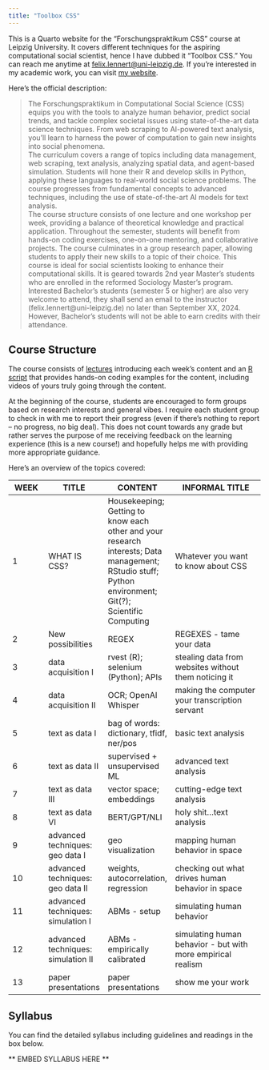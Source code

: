 ```yaml
---
title: "Toolbox CSS"
---
```


This is a Quarto website for the "Forschungspraktikum CSS" course at Leipzig University. It covers different techniques for the aspiring computational social scientist, hence I have dubbed it "Toolbox CSS." You can reach me anytime at [felix.lennert@uni-leipzig.de](mailto:felix.lennert@uni-leipzig.de). If you're interested in my academic work, you can visit [my website](felix-lennert.netlify.app). 

Here's the official description:

> The Forschungspraktikum in Computational Social Science (CSS) equips you with the tools to analyze human behavior, predict social trends, and tackle complex societal issues using state-of-the-art data science techniques. From web scraping to AI-powered text analysis, you'll learn to harness the power of computation to gain new insights into social phenomena.  
The curriculum covers a range of topics including data management, web scraping, text analysis, analyzing spatial data, and agent-based simulation. Students will hone their R and develop skills in Python, applying these languages to real-world social science problems. The course progresses from fundamental concepts to advanced techniques, including the use of state-of-the-art AI models for text analysis.  
The course structure consists of one lecture and one workshop per week, providing a balance of theoretical knowledge and practical application. Throughout the semester, students will benefit from hands-on coding exercises, one-on-one mentoring, and collaborative projects. The course culminates in a group research paper, allowing students to apply their new skills to a topic of their choice. This course is ideal for social scientists looking to enhance their computational skills. It is geared towards 2nd year Master’s students who are enrolled in the reformed Sociology Master’s program. Interested Bachelor’s students (semester 5 or higher) are also very welcome to attend, they shall send an email to the instructor (felix.lennert@uni-leipzig.de) no later than September XX, 2024. However, Bachelor’s students will not be able to earn credits with their attendance. 

## Course Structure

The course consists of [lectures](lectures.qmd) introducing each week's content and an [R script](script.qmd) that provides hands-on coding examples for the content, including videos of yours truly going through the content. 

At the beginning of the course, students are encouraged to form groups based on research interests and general vibes. I require each student group to check in with me to report their progress (even if there's nothing to report -- no progress, no big deal). This does not count towards any grade but rather serves the purpose of me receiving feedback on the learning experience (this is a new course!) and hopefully helps me with providing more appropriate guidance.

Here's an overview of the topics covered:

| WEEK | TITLE | CONTENT | INFORMAL TITLE |
|------|-------|---------|----------------|
| 1 | WHAT IS CSS? | Housekeeping; Getting to know each other and your research interests; Data management; RStudio stuff; Python environment; Git(?); Scientific Computing | Whatever you want to know about CSS |
| 2 | New possibilities | REGEX | REGEXES - tame your data |
| 3 | data acquisition I | rvest (R); selenium (Python); APIs | stealing data from websites without them noticing it |
| 4 | data acquisition II | OCR; OpenAI Whisper | making the computer your transcription servant |
| 5 | text as data I | bag of words: dictionary, tfidf, ner/pos | basic text analysis |
| 6 | text as data II | supervised + unsupervised ML | advanced text analysis |
| 7 | text as data III | vector space; embeddings | cutting-edge text analysis |
| 8 | text as data VI | BERT/GPT/NLI | holy shit...text analysis |
| 9 | advanced techniques: geo data I | geo visualization | mapping human behavior in space |
| 10 | advanced techniques: geo data II | weights, autocorrelation, regression | checking out what drives human behavior in space |
| 11 | advanced techniques: simulation I | ABMs - setup | simulating human behavior |
| 12 | advanced techniques: simulation II | ABMs - empirically calibrated | simulating human behavior - but with more empirical realism |
| 13 | paper presentations | paper presentations | show me your work |

## Syllabus

You can find the detailed syllabus including guidelines and readings in the box below.

** EMBED SYLLABUS HERE ** 

